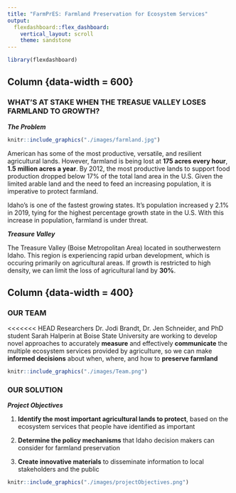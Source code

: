 ```yaml
---
title: "FarmPrES: Farmland Preservation for Ecosystem Services"
output: 
  flexdashboard::flex_dashboard:
    vertical_layout: scroll
    theme: sandstone
---
```


```r
library(flexdashboard)
```

Column {data-width = 600}
-----------------------------------------------------------------------

### WHAT'S AT STAKE WHEN THE TREASUE VALLEY LOSES FARMLAND TO GROWTH? 

_**The Problem**_
```r
knitr::include_graphics("./images/farmland.jpg")
```
American has some of the most productive, versatile, and resilient agricultural lands. However, farmland is being lost at **175 acres every hour**, **1.5 million acres a year**. By 2012, the most productive lands to support food production dropped below 17% of the total land area in the U.S. Given the limited arable land and the need to feed an increasing population, it is imperative to protect farmland. 

Idaho's is one of the fastest growing states. It's population increased y 2.1% in 2019, tying for the highest percentage growth state in the U.S. With this increase in population, farmland is under threat. 

_**Treasure Valley**_

The Treasure Valley (Boise Metropolitan Area) located in southerwestern Idaho. This region is experiencing rapid urban development, which is occuring primarily on agricultural areas. If growth is restricted to high density, we can limit the loss of agricultural land by **30%**. 

Column {data-width = 400}
-----------------------------------------------------------------------

### OUR TEAM 
<<<<<<< HEAD
Researchers Dr. Jodi Brandt, Dr. Jen Schneider, and PhD student Sarah Halperin at Boise State University are working to develop novel approaches to accurately **measure** and effectively **communicate** the multiple ecosystem services provided by agriculture, so we can make **informed decisions** about when, where, and how to **preserve farmland** 
```r
knitr::include_graphics("./images/Team.png")
```


### OUR SOLUTION
_**Project Objectives**_

1. **Identify the most important agricultural lands to protect**, based on the ecosystem services that people have identified as important

2. **Determine the policy mechanisms** that Idaho decision makers can consider for farmland preservation

3. **Create innovative materials** to disseminate information to local stakeholders and the public                                                                                                                                                                                                
```r
knitr::include_graphics("./images/projectObjectives.png")
```
